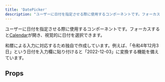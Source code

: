 ```yaml
---
title: 'DatePicker'
description: "ユーザーに日付を指定させる際に使用するコンポーネントです。フォーカスするとCalendarが開き、視覚的に日付を選択できます。"
---
```


ユーザーに日付を指定させる際に使用するコンポーネントです。フォーカスすると[Calendar](/products/components/calendar/)が開き、視覚的に日付を選択できます。

和暦による入力に対応するため独自で作成しています。例えば、「令和4年12月3日」という日付を入力欄に貼り付けると「2022-12-03」に変換する機能を備えています。

<ComponentStory name="DatePicker" />

## Props

<ComponentPropsTable name="DatePicker" />


